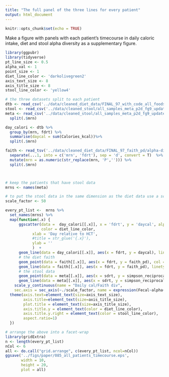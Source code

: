 ```yaml
---
title: "The full panel of the three lines for every patient"
output: html_document
---
```


```r
knitr::opts_chunk$set(echo = TRUE) 
```

Make a figure with panels with each patient's timecourse in daily caloric intake, diet and stool alpha diversity as a supplementary figure.

```r
library(ggpubr)
library(tidyverse)
pt_line_size <- 0.5
alpha_val <- 1
point_size <- 1
diet_line_color <- 'darkolivegreen2'
axis_text_size <- 8
axis_title_size <- 8
stool_line_color <- 'yellow4'
```


```r
# the three datasets split to each patient
dtb <- read_csv('../data/cleaned_diet_data/FINAL_97_with_code_all_foods_drt_with_EN_finalized.csv')
stool <- read_csv('../data/cleaned_stool/all_samples_meta_p2d_fg9_updated.csv')
meta <- read_csv('../data/cleaned_stool/all_samples_meta_p2d_fg9_updated.csv')%>% 
  split(.$mrn)

day_calori <- dtb %>% 
  group_by(mrn, fdrt) %>% 
  summarise(daycal = sum(Calories_kcal))%>% 
  split(.$mrn)

faith <- read_tsv('../data/cleaned_diet_data/FINAL_97_faith_pd/alpha-diversity.tsv') %>% 
  separate(...1, into = c('mrn', 'fdrt'), sep = 'd', convert = T)  %>% 
  mutate(mrn = as.numeric(str_replace(mrn, 'P',''))) %>% 
  split(.$mrn)



# keep the patients that have stool data
mrns <- names(meta)
```

```r
# to put the stool data in the same dimension as the diet data use a scaling factor to bring them to same level when plotting the y but then show on the  y axis scale that they are different
scale_factor <- 50

every_pt_list <-  mrns %>% 
  set_names(mrns) %>% 
  map(function(.x) {
      ggscatter(data =  day_calori[[.x]], x = 'fdrt', y = 'daycal', alpha = alpha_val, size = point_size, 
                color = diet_line_color,
            xlab = 'Day relative to HCT',
            #title = str_glue('{.x}'),
            ylab = ''
            )  +
      geom_line(data = day_calori[[.x]], aes(x = fdrt, y = daycal), linetype = 'solid', size = pt_line_size, col = diet_line_color) +
      # the diet faith 
      geom_point(data = faith[[.x]], aes(x = fdrt, y = faith_pd), col = diet_line_color, size = point_size) +
      geom_line(data = faith[[.x]], aes(x = fdrt, y = faith_pd), linetype = 'dashed', size = pt_line_size, col = diet_line_color) +
      # the stool data
      geom_point(data = meta[[.x]], aes(x = sdrt, y = simpson_reciprocal*scale_factor), col = stool_line_color, size = point_size, shape = 'triangle') +
      geom_line(data = meta[[.x]], aes(x = sdrt, y = simpson_reciprocal*scale_factor), linetype = 'solid', size = pt_line_size, col = stool_line_color) +
    scale_y_continuous(name = "Daily cal/Faith div", 
    sec.axis = sec_axis(~./scale_factor, name = expression(Fecal~alpha~diversity))) +
  theme(axis.text=element_text(size=axis_text_size),
        axis.title=element_text(size=axis_title_size),
        plot.title = element_text(size=axis_title_size),
        axis.title.y = element_text(color = diet_line_color),
        axis.title.y.right = element_text(color = stool_line_color),
        aspect.ratio=1)
  })

```

```r
# arrange the above into a facet-wrap
library(gridExtra)
n <- length(every_pt_list)
nCol <- 6
all <- do.call("grid.arrange", c(every_pt_list, ncol=nCol))
ggsave('../figs/paper/085_all_patients_timecourse.eps', 
       width = 10, 
       height = 20,
       plot = all)
```

